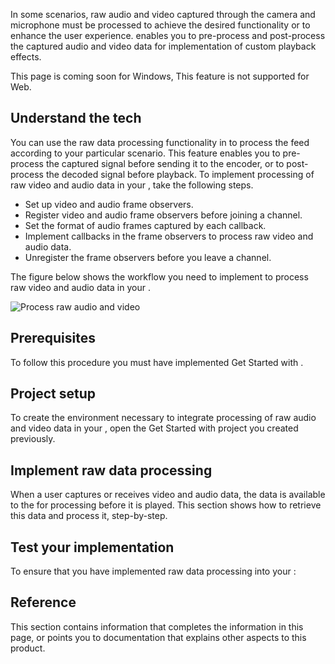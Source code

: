 


In some scenarios, raw audio and video captured through the camera and microphone must be processed to achieve the desired functionality or to enhance the user experience. <Vpd k="SDK" /> enables you to pre-process and post-process the captured audio and video data for implementation of custom playback effects.

<PlatformWrapper platform="windows">
This page is coming soon for Windows,
</PlatformWrapper>
<PlatformWrapper notAllowed="windows">
<PlatformWrapper platform="web">
This feature is not supported for Web.
</PlatformWrapper>
<PlatformWrapper notAllowed="web">

## Understand the tech

You can use the raw data processing functionality in <Vg k="VSDK" /> to process the feed according to your particular scenario. This feature enables you to pre-process the captured signal before sending it to the encoder, or to post-process the decoded signal before playback. To implement processing of raw video and audio data in your <Vpl k="CLIENT" />, take the following steps.

- Set up video and audio frame observers.
- Register video and audio frame observers before joining a channel.
- Set the format of audio frames captured by each callback.
- Implement callbacks in the frame observers to process raw video and audio data. 
- Unregister the frame observers before you leave a channel.

The figure below shows the workflow you need to implement to process raw video and audio data in your <Vpl k="CLIENT" />.

![Process raw audio and video](/images/video-sdk/process-raw-video-audio.png)

## Prerequisites

To follow this procedure you must have implemented <Link to="../get-started/get-started-sdk">Get Started with <Vpd k="NAME"/></Link>.

## Project setup

To create the environment necessary to integrate processing of raw audio and video data in your <Vpl k="CLIENT" />, open the <Link to="../get-started/get-started-sdk">Get Started with <Vpd k="NAME"/></Link> project you created previously.

## Implement raw data processing

When a user captures or receives video and audio data, the data is available to the <Vpl k="CLIENT" /> for processing before it is played. This section shows how to retrieve this data and process it, step-by-step.

<ProjectImplement/>

## Test your implementation

To ensure that you have implemented raw data processing into your <Vpl k="CLIENT" />:

<ProjectTest/>


## Reference

This section contains information that completes the information in this page, or points you to documentation that explains other aspects to this product.

<Reference/>
</PlatformWrapper>
</PlatformWrapper>